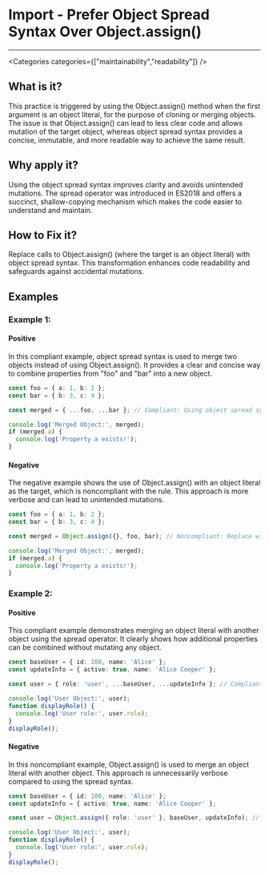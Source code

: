 

# Import - Prefer Object Spread Syntax Over Object.assign()

<Severity severity={SeverityLevels.MEDIUM} />

---

<Categories categories={["maintainability","readability"]} />

## What is it?
This practice is triggered by using the Object.assign() method when the first argument is an object literal, for the purpose of cloning or merging objects. The issue is that Object.assign() can lead to less clear code and allows mutation of the target object, whereas object spread syntax provides a concise, immutable, and more readable way to achieve the same result.

## Why apply it?
Using the object spread syntax improves clarity and avoids unintended mutations. The spread operator was introduced in ES2018 and offers a succinct, shallow-copying mechanism which makes the code easier to understand and maintain.

## How to Fix it?
Replace calls to Object.assign() (where the target is an object literal) with object spread syntax. This transformation enhances code readability and safeguards against accidental mutations.

## Examples

### Example 1:

<!-- #example -->

#### Positive

<!-- #example_positive_description -->
In this compliant example, object spread syntax is used to merge two objects instead of using Object.assign(). It provides a clear and concise way to combine properties from "foo" and "bar" into a new object.

<!-- #example_positive_code -->
```ts
const foo = { a: 1, b: 2 };
const bar = { b: 3, c: 4 };

const merged = { ...foo, ...bar }; // Compliant: Using object spread syntax for merging

console.log('Merged Object:', merged);
if (merged.a) {
  console.log('Property a exists!');
}
```

#### Negative

<!-- #example_negative_description -->
The negative example shows the use of Object.assign() with an object literal as the target, which is noncompliant with the rule. This approach is more verbose and can lead to unintended mutations.

<!-- #example_negative_code -->
```ts
const foo = { a: 1, b: 2 };
const bar = { b: 3, c: 4 };

const merged = Object.assign({}, foo, bar); // Noncompliant: Replace with spread syntax

console.log('Merged Object:', merged);
if (merged.a) {
  console.log('Property a exists!');
}
```

### Example 2:

<!-- #example -->

#### Positive

<!-- #example_positive_description -->
This compliant example demonstrates merging an object literal with another object using the spread operator. It clearly shows how additional properties can be combined without mutating any object.

<!-- #example_positive_code -->
```ts
const baseUser = { id: 100, name: 'Alice' };
const updateInfo = { active: true, name: 'Alice Cooper' };

const user = { role: 'user', ...baseUser, ...updateInfo }; // Compliant: Merging with spread syntax

console.log('User Object:', user);
function displayRole() {
  console.log('User role:', user.role);
}
displayRole();
```

#### Negative

<!-- #example_negative_description -->
In this noncompliant example, Object.assign() is used to merge an object literal with another object. This approach is unnecessarily verbose compared to using the spread syntax.

<!-- #example_negative_code -->
```ts
const baseUser = { id: 100, name: 'Alice' };
const updateInfo = { active: true, name: 'Alice Cooper' };

const user = Object.assign({ role: 'user' }, baseUser, updateInfo); // Noncompliant: Use spread instead

console.log('User Object:', user);
function displayRole() {
  console.log('User role:', user.role);
}
displayRole();
```